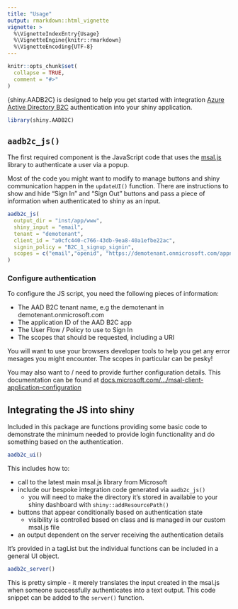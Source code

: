 ```yaml
---
title: "Usage"
output: rmarkdown::html_vignette
vignette: >
  %\VignetteIndexEntry{Usage}
  %\VignetteEngine{knitr::rmarkdown}
  %\VignetteEncoding{UTF-8}
---
```


```r
knitr::opts_chunk$set(
  collapse = TRUE,
  comment = "#>"
)
```

{shiny.AADB2C} is designed to help you get started with integration [Azure Active Directory B2C]() authentication into your shiny application.

```r
library(shiny.AADB2C)
```

## `aadb2c_js()`
The first required component is the JavaScript code that uses the [msal.js](https://github.com/AzureAD/microsoft-authentication-library-for-js) library to authenticate a user via a popup. 

Most of the code you might want to modify to manage buttons and shiny communication happen in the `updateUI()` function. There are instructions to show and hide "Sign In" and "Sign Out" buttons and pass a piece of information when authenticated to shiny as an input. 

```r
aadb2c_js(
  output_dir = "inst/app/www",
  shiny_input = "email",
  tenant = "demotenant",
  client_id = "a0cfc440-c766-43db-9ea8-40a1efbe22ac",
  signin_policy = "B2C_1_signup_signin",
  scopes = c("email","openid", "https://demotenant.onmicrosoft.com/appname/read"
)
```

### Configure authentication
To configure the JS script, you need the following pieces of information:


- The AAD B2C tenant name, e.g the demotenant in demotenant.onmicrosoft.com
- The application ID of the AAD B2C app
- The User Flow / Policy to use to Sign In
- The scopes that should be requested, including a URI

You will want to use your browsers developer tools to help you get any error mesages you might encounter. The scopes in particular can be pesky!

You may also want to / need to provide further configuration details. This documentation can be found at [docs.microsoft.com/.../msal-client-application-configuration](https://docs.microsoft.com/en-us/azure/active-directory/develop/msal-client-application-configuration)

## Integrating the JS into shiny
Included in this package are functions providing some basic code to demonstrate the minimum needed to provide login functionality and do something based on the authentication.

```r
aadb2c_ui()
```

This includes how to:


- call to the latest main msal.js library from Microsoft
- include our bespoke integration code generated via `aadb2c_js()`
  + you will need to make the directory it's stored in available to your shiny dashboard with `shiny::addResourcePath()`
- buttons that appear conditionally based on authentication state
  + visibility is controlled based on class and is managed in our custom msal.js file
- an output dependent on the server receiving the authentication details

It's provided in a tagList but the individual functions can be included in a general UI object.

```r
aadb2c_server()
```

This is pretty simple - it merely translates the input created in the msal.js when someone successfully authenticates into a text output. This code snippet can be added to the `server()` function.


